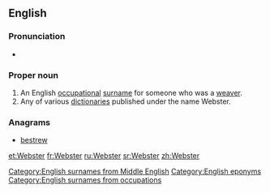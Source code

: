 {{selfref|For the guide to Webster's dictionaries in Wiktionary, see [[Wiktionary:Webster]].}}
{{also|webster}}
==English==
{{wikipedia}}

===Pronunciation===
* {{IPA|/ˈwɛbstɚ/|lang=en}}

===Proper noun===
{{en-proper noun|s}}

# An English [[occupational]] [[surname]] for someone who was a [[weaver]].
# Any of various [[dictionary|dictionaries]] published under the name Webster.

===Anagrams===
* [[bestrew#English|bestrew]]

[[Category:English surnames from Middle English]]
[[Category:English eponyms]]
[[Category:English surnames from occupations]]

[[et:Webster]]
[[fr:Webster]]
[[ru:Webster]]
[[sr:Webster]]
[[zh:Webster]]